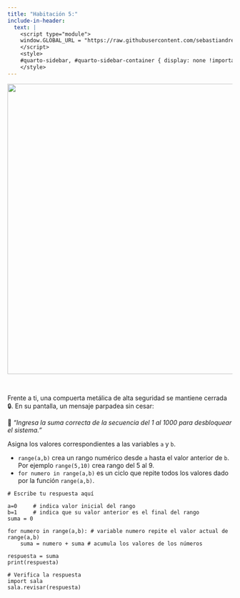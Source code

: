 ```yaml
---
title: "Habitación 5:"
include-in-header:
  text: |
    <script type="module">
    window.GLOBAL_URL = "https://raw.githubusercontent.com/sebastiandres/pyschool_2025/refs/heads/main/quarto/rooms/sala_05.py";
    </script>
    <style>
    #quarto-sidebar, #quarto-sidebar-container { display: none !important; }
    </style>
---
```


<center>
<img src="./sala_05.png" width="650">
</center>

<br/>

Frente a ti, una compuerta metálica  de alta seguridad se mantiene cerrada 🔒. En su pantalla, un mensaje parpadea
sin cesar:

<div class=" text-center">
🧮 *“Ingresa la suma correcta de la secuencia del 1 al 1000 para desbloquear el sistema.”*
</div>

<div class="alert alert-info">
Asigna los valores correspondientes a las variables `a` y `b`.
</div>

::: {.callout-tip title="Calcular promedio con funciones de python" collapse="true"}
* `range(a,b)` crea un rango numérico desde `a` hasta el valor anterior de `b`. Por ejemplo `range(5,10)` crea rango del 5 al 9.
* `for numero in range(a,b)` es un ciclo que repite todos los valores dado por la función `range(a,b)`.
:::

```pyodide-python
# Escribe tu respuesta aquí

a=0     # indica valor inicial del rango
b=1     # indica que su valor anterior es el final del rango
suma = 0

for numero in range(a,b): # variable numero repite el valor actual de range(a,b)
    suma = numero + suma # acumula los valores de los números

respuesta = suma
print(respuesta)

# Verifica la respuesta
import sala
sala.revisar(respuesta)
```